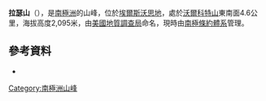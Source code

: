 {{coord|85|23|S|87|14|W|display=title}}

'''拉瑟山'''（{{lang-en|Mount Wrather}}），是[[南極洲|南極洲]]的山峰，位於[[埃爾斯沃思地|埃爾斯沃思地]]，處於[[沃爾科特山|沃爾科特山]]東南面4.6公里，海拔高度2,095米，由[[美國地質調查局|美國地質調查局]]命名，現時由[[南極條約體系|南極條約體系]]管理。

==參考資料==
*{{usgs-gazetteer}}

{{DEFAULTSORT:Mount Wrather}}
[[Category:南極洲山峰|Category:南極洲山峰]]


{{EllsworthLand-geo-stub}}